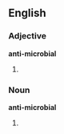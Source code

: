 ==English==

===Adjective===
'''anti-microbial'''

# {{alternative spelling of|antimicrobial}}

===Noun===
'''anti-microbial'''

# {{alternative spelling of|antimicrobial}}